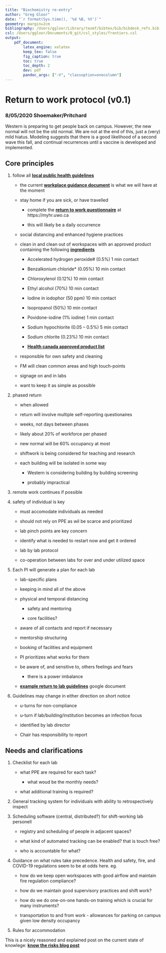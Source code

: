 ```yaml
---
title: "Biochemistry re-entry"
author: "Greg Gloor"
date: "`r format(Sys.time(), '%d %B, %Y')`"
geometry: margin=2cm
bibliography: /Users/ggloor/Library/texmf/bibtex/bib/bibdesk_refs.bib
csl: /Users/ggloor/Documents/0_git/csl_styles/frontiers.csl
output:
    pdf_document:
        latex_engine: xelatex
        keep_tex: false
        fig_caption: true
        toc: true
        toc_depth: 2
        dev: pdf
        pandoc_args: ["-V", "classoption=onecolumn"]
---
```


# Return to work protocol (v0.1)

### 8/05/2020 Shoemaker/Pritchard

Western is preparing to get people back on campus. However, the new normal will not be the old normal. We are not at the end of this, just a (very) mild hiatus. Modeling suggests that there is a good likelihood of a second wave this fall, and continual recurrences until a vaccine is developed and implemented.


## Core principles

1. follow all **[local public health guidelines](https://www.healthunit.com/covid-19-prevent-the-spread)**

   + the current **[workplace guidance document](http://www.health.gov.on.ca/en/pro/programs/publichealth/coronavirus/docs/2019_essential_workplaces_guidance.pdf)** is what we will have at the moment

   + stay home if you are sick, or have travelled

       + complete the **[return to work questionnaire](https://myhr.uwo.ca)** at https://myhr.uwo.ca

       + this will likely be a daily occurrence

   + social distancing and enhanced hygiene practices

   + clean in and clean out of workspaces with an approved product containing the following **[ingredients](https://www.nea.gov.sg/our-services/public-cleanliness/environmental-cleaning-guidelines/guidelines/interim-list-of-household-products-and-active-ingredients-for-disinfection-of-covid-19)**

        + Accelerated hydrogen peroxide# (0.5%)	 1  min contact

		+ 	Benzalkonium chloride* (0.05%)	 10 min contact

		+ 	Chloroxylenol (0.12%) 	 10 min contact

		+  	Ethyl alcohol (70%)	 10 min contact

		+  	Iodine in iodophor (50 ppm) 	 10 min contact

		+  	Isopropanol (50%)	 10 min contact

		+  	Povidone-iodine (1% iodine)	 1 min contact

		+  	Sodium hypochlorite  (0.05 – 0.5%)	 5 min contact

		+ 	Sodium chlorite (0.23%)	 10 min contact

        + **[Health canada approved product list](https://www.canada.ca/en/health-canada/services/drugs-health-products/disinfectants/covid-19/list.html)**

   + responsible for own safety and cleaning

   + FM will clean common areas and high touch-points

   + signage on and in labs

   + want to keep it as simple as possible

2. phased return

	+ when allowed

    + return will involve multiple self-reporting questionaires

    + weeks, not days between phases

    + likely about 20% of workforce per phased

    + new normal will be 60% occupancy at most

    + shiftwork is being considered for teaching and research

    + each building will be isolated in some way

    	+ Western is considering building by building screening

    	+ probably impractical

3. remote work continues if possible

4. safety of individual is key

    + must accomodate individuals as needed

    + should not rely on PPE as wil be scarce and prioritized

    + lab pinch points are key concern

    + identify what is needed to restart now and get it ordered

    + lab by lab protocol

    + co-operation between labs for over and under utilized space


5. Each PI will generate a plan for each lab

	+ lab-specific plans

	+ keeping in mind all of the above

	+ physical and temporal distancing

		+ safety and mentoring

		+ core facilities?

	+ aware of all contacts and report if necessary

	+ mentorship structuring

	+ booking of facilities and equipment

	+ PI prioritizes what works for them

	+ be aware of, and sensitive to, others feelings and fears

		+ there is a power imbalance

	+ **[example return to lab guidelines](https://docs.google.com/spreadsheets/d/1uwgvRFWeSh9VgWA8hBuEy0JOsIGv9IwexI6_6w3-lIs/)** google document

6. Guidelines may change in either direction on short notice

	+ u-turns for non-compliance

	+ u-turn if lab/building/institution becomes an infection focus

	+ identified by lab director

	+ Chair has responsibility to report

## Needs and clarifications

1. Checklist for each lab

    + what PPE are required for each task?

        + what woud be the monthly needs?

    + what additional training is required?

2. General tracking system for individuals with ability to retrospectively inspect

3. Scheduling software (central, distributed?) for shift-working lab personell

    + registry and scheduling of people in adjacent spaces?

    + what kind of automated tracking can be enabled? that is touch free?

    + who is accountable for what?

4. Guidance on what rules take precedence. Health and safety, fire, and COVID-19 regulations seem to be at odds here. eg.

    + how do we keep open workspaces with good airflow and maintain fire regulation compliance?

    + how do we maintain good supervisory practices and shift work?

    + how do we do one-on-one hands-on training which is crucial for many instruments?

    + transportation to and from work - allowances for parking on campus given low density occupancy


5. Rules for accommodation

This is a nicely reasoned and explained post on the current state of knowlege: **[know the risks blog post](https://www.erinbromage.com/post/the-risks-know-them-avoid-them?fbclid=IwAR0Ph8Qq8sXUJyGYZhPb_J2WV6_eURP7rYbs44-LOYdMfNMWtwTXoJqi2EE)**

